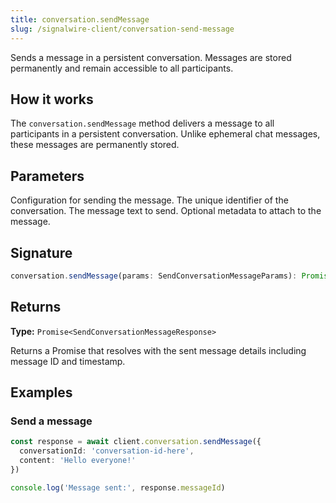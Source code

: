 ```yaml
---
title: conversation.sendMessage
slug: /signalwire-client/conversation-send-message
---
```



Sends a message in a persistent conversation. Messages are stored permanently and remain accessible to all participants.

## How it works

The `conversation.sendMessage` method delivers a message to all participants in a persistent conversation. Unlike ephemeral chat messages, these messages are permanently stored.

## Parameters

<APIField name="params" type="SendConversationMessageParams" required>
  Configuration for sending the message.
</APIField>

<APIField name="params.conversationId" type="string" required>
  The unique identifier of the conversation.
</APIField>

<APIField name="params.content" type="string" required>
  The message text to send.
</APIField>

<APIField name="params.metadata" type="object">
  Optional metadata to attach to the message.
</APIField>

## Signature

```typescript
conversation.sendMessage(params: SendConversationMessageParams): Promise<SendConversationMessageResponse>
```

## Returns

**Type:** `Promise<SendConversationMessageResponse>`

Returns a Promise that resolves with the sent message details including message ID and timestamp.

## Examples

### Send a message

```typescript
const response = await client.conversation.sendMessage({
  conversationId: 'conversation-id-here',
  content: 'Hello everyone!'
})

console.log('Message sent:', response.messageId)
```
